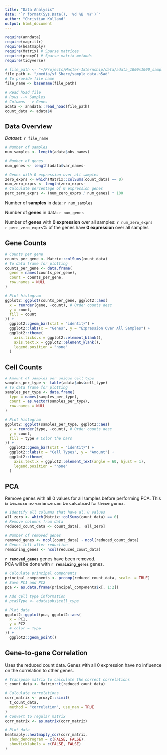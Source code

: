 ```yaml
---
title: "Data Analysis"
date: "`r format(Sys.Date(), '%d %B, %Y')`"
author: "Christian Kolland"
output: html_document
---
```


```r
require(anndata)
require(magrittr)
require(heatmaply)
require(Matrix) # Sparse matrices
require(proxyC) # Sparse matrix methods
require(tidyverse)
```

```r
# file_path <- "~/Projects/Master-Internship/data/adata_1000x1000_sample.h5ad"
file_path <- "/media/sf_Share/sample_data.h5ad"
# To provide file name
file_name <- basename(file_path)

# Read h5ad file
# Rows --> Samples
# Columns --> Genes
adata <- anndata::read_h5ad(file_path)
count_data <- adata$X
```

## Data Overview

*Dataset*: `r file_name`

```r
# Number of samples
num_samples <- length(adata$obs_names)

# Number of genes
num_genes <- length(adata$var_names)

# Genes with 0 expression over all samples
zero_exprs <- which(Matrix::colSums(count_data) == 0)
num_zero_exprs <- length(zero_exprs)
# Calculate percentage of 0 expression genes
perc_zero_exprs <- (num_zero_exprs / num_genes) * 100
```

Number of **samples** in data: `r num_samples`

Number of **genes** in data: `r num_genes`

Number of **genes** with **0 expression** over all samples: `r num_zero_exprs`  
`r perc_zero_exprs`% of the genes have **0 expression** over all samples


## Gene Counts

```r
# Counts per gene
counts_per_gene <- Matrix::colSums(count_data)
# To data frame for plotting
counts_per_gene <- data.frame(
  gene = names(counts_per_gene),
  count = counts_per_gene,
  row.names = NULL
)

# Plot histogram
ggplot2::ggplot(counts_per_gene, ggplot2::aes(
  x = reorder(gene, -count), # Order counts desc
  y = count,
  fill = count
)) +
  ggplot2::geom_bar(stat = "identity") +
  ggplot2::labs(x = "Genes", y = "Expression Over All Samples") +
  ggplot2::theme(
    axis.ticks.x = ggplot2::element_blank(),
    axis.text.x = ggplot2::element_blank(),
    legend.position = "none"
  )
```


## Cell Counts

```r
# Amount of samples per unique cell type
samples_per_type <- table(adata$obs$cell_type)
# To data frame for plotting
samples_per_type <- data.frame(
  type = names(samples_per_type),
  count = as.vector(samples_per_type),
  row.names = NULL
)

# Plot histogram
ggplot2::ggplot(samples_per_type, ggplot2::aes(
  x = reorder(type, -count), # Order counts desc
  y = count,
  fill = type # Color the bars
)) +
  ggplot2::geom_bar(stat = "identity") +
  ggplot2::labs(x = "Cell Types", y = "Amount") +
  ggplot2::theme(
    axis.text.x = ggplot2::element_text(angle = 60, hjust = 1),
    legend.position = "none"
  )
```


## PCA

Remove genes with all 0 values for all samples before performing PCA.
This is because no variance can be calculated for these genes.

```r
# Identify all columns that have all 0 values
all_zero <- which(Matrix::colSums(count_data) == 0)
# Remove columns from data
reduced_count_data <- count_data[, -all_zero]

# Number of removed genes
removed_genes <- ncol(count_data) - ncol(reduced_count_data)
# Genes left after reduction
remaining_genes <- ncol(reduced_count_data)
```

**`r removed_genes`** genes have been removed.  
PCA will be done with **`r remaining_genes`** genes.

```r
# Calculate principal components
principal_components <- prcomp(reduced_count_data, scale. = TRUE)
# Save PC1 and PC2
pca <- as.data.frame(principal_components$x[, 1:2])

# Add cell type information
# pca$Type <- adata$obs$cell_type

# Plot data
ggplot2::ggplot(pca, ggplot2::aes(
  x = PC1,
  y = PC2
  # color = Type
)) +
  ggplot2::geom_point()
```


## Gene-to-gene Correlation

Uses the reduced count data. Genes with all 0 expression have no influence on
the correlation to other genes.

```r
# Transpose matrix to calculate the correct correlations
t_count_data <- Matrix::t(reduced_count_data)

# Calculate correlations
corr_matrix <- proxyC::simil(
  t_count_data,
  method = "correlation", use_nan = TRUE
)
# Convert to regular matrix
corr_matrix <- as.matrix(corr_matrix)

# Plot data
heatmaply::heatmaply_cor(corr_matrix,
  show_dendrogram = c(FALSE, FALSE),
  showticklabels = c(FALSE, FALSE)
)
```
